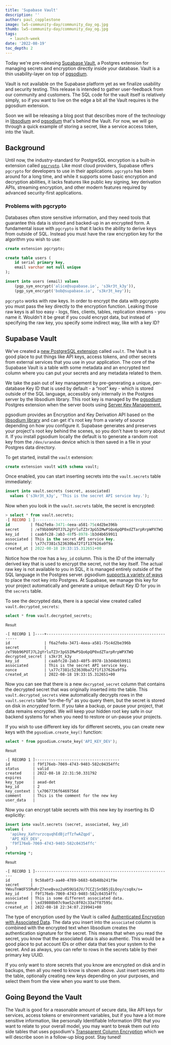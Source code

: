 ```yaml
---
title: 'Supabase Vault'
description: ''
author: paul_copplestone
image: lw5-community-day/community_day_og.jpg
thumb: lw5-community-day/community_day_og.jpg
tags:
  - launch-week
date: '2022-08-19'
toc_depth: 2
---
```


Today we're pre-releasing [Supabase Vault](https://github.com/supabase/vault), a Postgres extension for managing secrets and encryption directly inside your database.
Vault is a thin usability-layer on top of [pgsodium](https://github.com/michelp/pgsodium).

Vault is not available on the Supabase platform yet as we finalize usability and security testing.
This release is intended to gather user-feedback from our community and customers.
The SQL code for the vault itself is relatively simply, so if you want to live on the edge a bit all the Vault requires is the pgosdium extension.

Soon we will be releasing a blog post that describes more of the technology in [libsodium](https://doc.libsodium.org/) and
[pgsodium](https://doc.libsodium.org/) that's behind the Vault. For now, we will go through a quick example of storing a secret, like a service access token, into the Vault.

## Background

Until now, the industry-standard for PostgreSQL encryption is a built-in extension called [`pgcrypto`](https://www.postgresql.org/docs/current/pgcrypto.html).
Like most cloud providers, Supabase offers `pgcrypto` for developers to use in their applications. `pgcrypto` has been around for a long time,
and while it supports some basic encryption and decryption abilities, it lacks features like public key signing, key derivation APIs, streaming encryption, and other modern features required by advanced security-first applications.

### Problems with pgcrypto

Databases often store sensitive information, and they need tools that guarantee this data is stored and backed-up in an encrypted form.
A fundamental issue with `pgcrypto` is that it lacks the ability to derive keys from outside of SQL. Instead you must have the raw encryption key for the algorithm you wish to use:

```sql
create extension pgcrypto;

create table users (
	id serial primary key,
	email varchar not null unique
);

insert into users (email) values
	(pgp_sym_encrypt('alice@supabase.io', 's3kr3t_k3y')),
	(pgp_sym_encrypt('bob@supabase.io', 's3kr3t_key'));
```

`pgcrypto` works with _raw_ keys. In order to encrypt the data with pgcrypto you must pass the key directly to the encryption function.
Leaking those raw keys is all too easy - logs, files, clients, tables, replication streams - you name it.
Wouldn't it be great if you could encrypt data, but instead of specifying the raw key, you specify some indirect way, like with a key ID?

## Supabase Vault

We've created a [new PostgreSQL extension](https://github.com/supabase/vault) called `vault`.
The Vault is a good place to put things like API keys, access tokens, and other secrets from external services that you use in your application.
The core of the Supabase Vault is a table with some metadata and an encrypted text column where you can put your secrets and any metadata related to them.

We take the pain out of key management by pre-generating a unique, per-database Key ID that is used by default - a “root” key - which is stored outside of the SQL language,
accessibly only internally in the Postgres server by the libsodium library. This root key is managed by the [pgsodium](https://github.com/michelp/pgsodium) Postgres extension
when the server boots using [Server Key Management.](https://github.com/michelp/pgsodium#server-key-management)

pgsodium provides an Encryption and Key Derivation API based on the [libsodium library](https://libsodium.gitbook.io/doc/) and can get it's root key from a
variety of source depending on how you configure it. Supabase generates and preserves your project's root key behind the scenes, so you don't have to worry about it.
If you install pgsodium locally the default is to generate a random root key from the `/dev/urandom` device which is then saved in a file in your Postgres data directory.

To get started, install the `vault` extension:

```sql
create extension vault with schema vault;
```

Once enabled, you can start inserting secrets into the `vault.secrets` table immediately:

```sql
insert into vault.secrets (secret, associated)
  values ('s3kr3t_k3y', 'This is the secret API service key.');
```

Now when you look in the `vault.secrets` table, the secret is encrypted:

```sql
> select * from vault.secrets;
-[ RECORD 1 ]--------------------------------------------------------
id         | f6a2fe0a-3471-4eea-a581-75c4d2be396b
secret     | /eT9bb96POTJ7L2gYrluTZ3r3pG5IMwPSQo6pQP0xdZTarpRrpWPXTWQ
key_id     | caabfc28-2ab3-48f5-8978-1b3d4b659911
associated | This is the secret API service key.
nonce      | \x77c7381c523630ba72f1f137626a9f9a
created_at | 2022-08-18 19:33:15.312651+00
```

Notice how the row has a `key_id` column. This is the _ID_ of the internally derived key that is used to encrypt the secret, not the key itself.
The actual raw key is not available to you in SQL, it is managed entirely outside of the SQL language in the Postgres server.
pgsodium [supports a variety of ways](https://github.com/michelp/pgsodium#server-key-management) to place the root key into Postgres.
At Supabase, we manage this key for your project automatically and generate a unique default Key ID for you in the `secrets` table.

To see the decrypted data, there is a special view created called `vault.decrypted_secrets`:

```sql
select * from vault.decrypted_secrets;
```

<small>Result</small>

```
-[ RECORD 1 ]----+---------------------------------------------------------
id               | f6a2fe0a-3471-4eea-a581-75c4d2be396b
secret           | /eT9bb96POTJ7L2gYrluTZ3r3pG5IMwPSQo6pQP0xdZTarpRrpWPXTWQ
decrypted_secret | s3kr3t_k3y
key_id           | caabfc28-2ab3-48f5-8978-1b3d4b659911
associated       | This is the secret API service key.
nonce            | \x77c7381c523630ba72f1f137626a9f9a
created_at       | 2022-08-18 19:33:15.312651+00
```

Now you can see that there is a new `decrypted_secret` column that contains the decrypted secret that was originally inserted into the table.
This `vault.decrypted_secrets` view automatically decrypts rows in the `vault.secrets` table “on-the-fly” as you query them, but the secret is stored on disk in _encrypted_ form.
If you take a backup, or pause your project, that data remains encrypted. We will keep your hidden root key safe in our backend systems for when you need to restore or un-pause your projects.

If you wish to use different key ids for different secrets, you can create new keys with the `pgsodium.create_key()` function:

```sql
select * from pgsodium.create_key('API_KEY_DEV');
```

<small>Result</small>

```
-[ RECORD 1 ]-------------------------------------
id          | f9f176eb-7069-4743-9403-582c04354ffc
status      | valid
created     | 2022-08-18 22:31:50.331792
expires     |
key_type    | aead-det
key_id      | 2
key_context | \x7067736f6469756d
comment     | This is the comment for the new key
user_data   |
```

Now you can encrypt table secrets with this new key by inserting its ID explicitly:

```sql
insert into vault.secrets (secret, associated, key_id)
values (
  'apikey_XaYrurzcquqhEdBjzfTzfwAZqpd',
  'API_KEY_DEV',
  'f9f176eb-7069-4743-9403-582c04354ffc'
)
returning *;
```

<small>Result</small>

```
-[ RECORD 1 ]------------------------------------------------------------
id         | 9c58a0f3-aa40-4789-b683-6db48b241f9e
secret     | YWxuTnWdF55MuRrZ7xneBvaz2uH59U1dJV/7CCZjSn5B5jELOoy/csq8x/s=
key_id     | f9f176eb-7069-4743-9403-582c04354ffc
associated | This is some different associated data.
nonce      | \xd39808b07c9ae52c8f02c33a7f87595c
created_at | 2022-08-18 22:34:07.219941+00
```

The type of encryption used by the Vault is called [Authenticated Encryption with Associated Data](https://en.wikipedia.org/wiki/Authenticated_encryption).
The data you insert into the `associated` column is combined with the encrypted text when libsodium creates the authentication signature for the secret.
This means that when you read the secret, you know that the associated data is also authentic. This would be a good place to put account IDs or other
data that ties your system to the secret. And as always, you can refer to rows in the secrets table by their primary key UUID.

If you only want to store secrets that you know are encrypted on disk and in backups, then all you need to know is shown above. Just insert secrets into the table,
optionally creating new keys depending on your purposes, and select them from the view when you want to use them.

## Going Beyond the Vault

The Vault is good for a reasonable amount of secure data, like API keys for services, access tokens or environment variables,
but if you have a lot more sensitive information, like personally Identifiable Information (PII) that you want to relate to your overall model,
you may want to break them out into side tables that uses pgsodium's
[Transparent Column Encryption](https://github.com/michelp/pgsodium#transparent-column-encryption) which we will describe soon in a follow-up blog post. Stay tuned!
